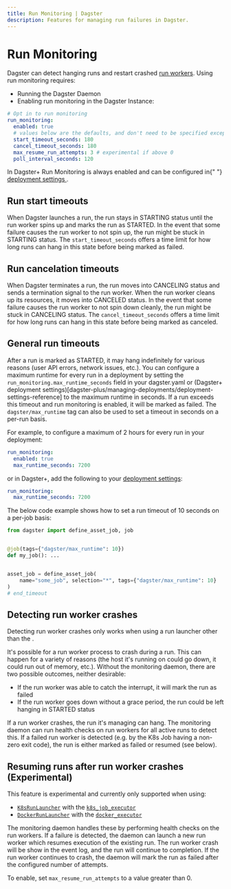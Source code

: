 ```yaml
---
title: Run Monitoring | Dagster
description: Features for managing run failures in Dagster.
---
```


# Run Monitoring

Dagster can detect hanging runs and restart crashed [run workers](/deployment/overview#job-execution-flow). Using run monitoring requires:

- Running the Dagster Daemon
- Enabling run monitoring in the Dagster Instance:

```yaml file=/deploying/dagster_instance/dagster.yaml startafter=start_run_monitoring endbefore=end_run_monitoring
# Opt in to run monitoring
run_monitoring:
  enabled: true
  # values below are the defaults, and don't need to be specified except to override them
  start_timeout_seconds: 180
  cancel_timeout_seconds: 180
  max_resume_run_attempts: 3 # experimental if above 0
  poll_interval_seconds: 120
```

<Note>
  In Dagster+ Run Monitoring is always enabled and can be configured in{" "}
  <a href="https://docs.dagster.io/dagster-plus/managing-deployments/deployment-settings-reference">
    deployment settings
  </a>
  .
</Note>

## Run start timeouts

When Dagster launches a run, the run stays in STARTING status until the run worker spins up and marks the run as STARTED. In the event that some failure causes the run worker to not spin up, the run might be stuck in STARTING status. The `start_timeout_seconds` offers a time limit for how long runs can hang in this state before being marked as failed.

## Run cancelation timeouts

When Dagster terminates a run, the run moves into CANCELING status and sends a termination signal to the run worker. When the run worker cleans up its resources, it moves into CANCELED status. In the event that some failure causes the run worker to not spin down cleanly, the run might be stuck in CANCELING status. The `cancel_timeout_seconds` offers a time limit for how long runs can hang in this state before being marked as canceled.

## General run timeouts

After a run is marked as STARTED, it may hang indefinitely for various reasons (user API errors, network issues, etc.). You can configure a maximum runtime for every run in a deployment by setting the `run_monitoring.max_runtime_seconds` field in your dagster.yaml or (Dagster+ deployment settings)\[dagster-plus/managing-deployments/deployment-settings-reference] to the maximum runtime in seconds. If a run exceeds this timeout and run monitoring is enabled, it will be marked as failed. The `dagster/max_runtime` tag can also be used to set a timeout in seconds on a per-run basis.

For example, to configure a maximum of 2 hours for every run in your deployment:

```yaml
run_monitoring:
  enabled: true
  max_runtime_seconds: 7200
```

or in Dagster+, add the following to your [deployment settings](/dagster-plus/managing-deployments/deployment-settings-reference):

```yaml
run_monitoring:
  max_runtime_seconds: 7200
```

The below code example shows how to set a run timeout of 10 seconds on a per-job basis:

```python file=/deploying/monitoring_daemon/run_timeouts.py startafter=start_timeout
from dagster import define_asset_job, job


@job(tags={"dagster/max_runtime": 10})
def my_job(): ...


asset_job = define_asset_job(
    name="some_job", selection="*", tags={"dagster/max_runtime": 10}
)
# end_timeout
```

## Detecting run worker crashes

<Note>
  Detecting run worker crashes only works when using a run launcher other than
  the <PyObject object="DefaultRunLauncher" />.
</Note>

It's possible for a run worker process to crash during a run. This can happen for a variety of reasons (the host it's running on could go down, it could run out of memory, etc.). Without the monitoring daemon, there are two possible outcomes, neither desirable:

- If the run worker was able to catch the interrupt, it will mark the run as failed
- If the run worker goes down without a grace period, the run could be left hanging in STARTED status

If a run worker crashes, the run it's managing can hang. The monitoring daemon can run health checks on run workers for all active runs to detect this. If a failed run worker is detected (e.g. by the K8s Job having a non-zero exit code), the run is either marked as failed or resumed (see below).

## Resuming runs after run worker crashes (Experimental)

This feature is experimental and currently only supported when using:

- [`K8sRunLauncher`](/\_apidocs/libraries/dagster-k8s#dagster_k8s.K8sRunLauncher) with the [`k8s_job_executor`](https://docs.dagster.io/\_apidocs/libraries/dagster-k8s#dagster_k8s.k8s_job_executor)
- [`DockerRunLauncher`](/\_apidocs/libraries/dagster-docker#dagster_docker.DockerRunLauncher) with the [`docker_executor`](https://docs.dagster.io/\_apidocs/libraries/dagster-docker#dagster_docker.docker_executor)

The monitoring daemon handles these by performing health checks on the run workers. If a failure is detected, the daemon can launch a new run worker which resumes execution of the existing run. The run worker crash will be show in the event log, and the run will continue to completion. If the run worker continues to crash, the daemon will mark the run as failed after the configured number of attempts.

To enable, set `max_resume_run_attempts` to a value greater than 0.
